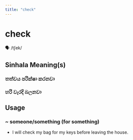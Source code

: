 ```yaml
---
title: "check"
---
```


# check

🗣️ /tʃek/

## Sinhala Meaning(s)

### තත්වය පරික්ෂා කරනවා
### හරි වැරදි බලනවා

## Usage

### ~ someone/something (for something)

- I will check my bag for my keys before leaving the house.

